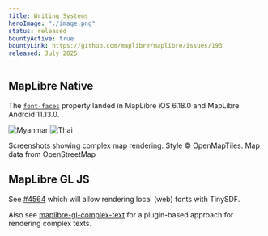 ```yaml
---
title: Writing Systems
heroImage: "./image.png"
status: released
bountyActive: true
bountyLink: https://github.com/maplibre/maplibre/issues/193
released: July 2025
---
```


## MapLibre Native

The [`font-faces`](https://maplibre.org/maplibre-style-spec/font-faces/) property landed in MapLibre iOS 6.18.0 and MapLibre Android 11.13.0.


<div
  style={{
    display: 'flex',
    gap: '1rem',
    flexWrap: 'wrap',
    justifyContent: 'center',
  }}
>
  <Image
    src={myanmarImg}
    alt="Myanmar"
    style={{
      maxWidth: '300px',
      width: '100%',
      height: 'auto',
      flex: '1 1 300px',
    }}
  />
  <Image
    src={thaiImg}
    alt="Thai"
    style={{
      maxWidth: '300px',
      width: '100%',
      height: 'auto',
      flex: '1 1 300px',
    }}
  />
  <p>Screenshots showing complex map rendering. Style © OpenMapTiles. Map data from OpenStreetMap</p>
</div>

## MapLibre GL JS

See [#4564](https://github.com/maplibre/maplibre-gl-js/pull/4564) which will allow rendering local (web) fonts with TinySDF.

Also see [maplibre-gl-complex-text](https://github.com/wipfli/maplibre-gl-complex-text) for a plugin-based approach for rendering complex texts.
